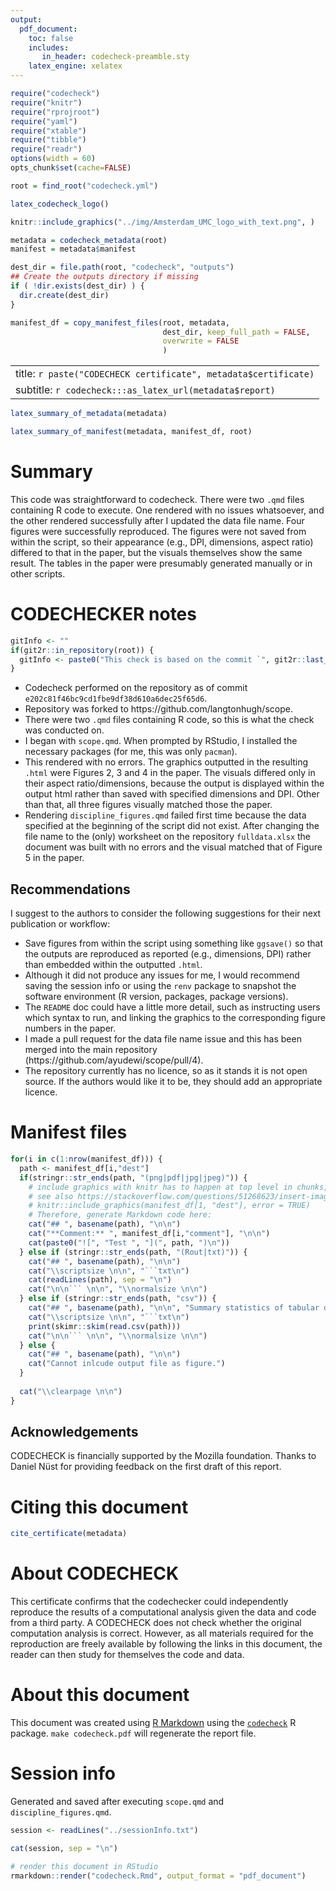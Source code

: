 ```yaml
---
output:
  pdf_document:
    toc: false
    includes:
       in_header: codecheck-preamble.sty
    latex_engine: xelatex
---
```


```r
require("codecheck")
require("knitr")
require("rprojroot")
require("yaml")
require("xtable")
require("tibble")
require("readr")
options(width = 60)
opts_chunk$set(cache=FALSE)

root = find_root("codecheck.yml")
```

```r
latex_codecheck_logo()
```

```r
knitr::include_graphics("../img/Amsterdam_UMC_logo_with_text.png", )
```

\vspace{2em}

```r
metadata = codecheck_metadata(root)
manifest = metadata$manifest

dest_dir = file.path(root, "codecheck", "outputs")
## Create the outputs directory if missing
if ( !dir.exists(dest_dir) ) {
  dir.create(dest_dir)
}

manifest_df = copy_manifest_files(root, metadata,
                                  dest_dir, keep_full_path = FALSE,
                                  overwrite = FALSE
                                  )
```

---
title: `r paste("CODECHECK certificate", metadata$certificate)`
subtitle: `r codecheck:::as_latex_url(metadata$report)`
---

```r
latex_summary_of_metadata(metadata)
```

```r
latex_summary_of_manifest(metadata, manifest_df, root)
```

# Summary

This code was straightforward to codecheck. There were two `.qmd` files containing R code to execute. One rendered with no issues whatsoever, and the other rendered successfully after I updated the data file name. Four figures were successfully reproduced. The figures were not saved from within the script, so their appearance (e.g., DPI, dimensions, aspect ratio) differed to that in the paper, but the visuals themselves show the same result. The tables in the paper were presumably generated manually or in other scripts.

<!-- \clearpage -->

# CODECHECKER notes

```r
gitInfo <- ""
if(git2r::in_repository(root)) {
  gitInfo <- paste0("This check is based on the commit `", git2r::last_commit()$sha, "`.")
}
```

- Codecheck performed on the repository as of commit `e202c81f46bc9cd1fbe9df38d610a6dec25f65d6`.
- Repository was forked to https://github.com/langtonhugh/scope.
- There were two `.qmd` files containing R code, so this is what the check was conducted on.
- I began with `scope.qmd`. When prompted by RStudio, I installed the necessary packages (for me, this was only `pacman`).
- This rendered with no errors. The graphics outputted in the resulting `.html` were Figures 2, 3 and 4 in the paper. The visuals differed only in their aspect ratio/dimensions, because the output is displayed within the output html rather than saved with specified dimensions and DPI. Other than that, all three figures visually matched those the paper.
- Rendering `discipline_figures.qmd` failed first time because the data specified at the beginning of the script did not exist. After changing the file name to the (only) worksheet on the repository `fulldata.xlsx` the document was built with no errors and the visual matched that of Figure 5 in the paper.

## Recommendations

I suggest to the authors to consider the following suggestions for their next publication or workflow:

- Save figures from within the script using something like `ggsave()` so that the outputs are reproduced as reported (e.g., dimensions, DPI) rather than embedded within the outputted `.html`.
- Although it did not produce any issues for me, I would recommend saving the session info or using the `renv` package to snapshot the software environment (R version, packages, package versions). 
- The `README` doc could have a little more detail, such as instructing users which syntax to run, and linking the graphics to the corresponding figure numbers in the paper.
- I made a pull request for the data file name issue and this has been merged into the main repository (https://github.com/ayudewi/scope/pull/4).
- The repository currently has no licence, so as it stands it is not open source. If the authors would like it to be, they should add an appropriate licence.

\clearpage

# Manifest files

```r
for(i in c(1:nrow(manifest_df))) {
  path <- manifest_df[i,"dest"]
  if(stringr::str_ends(path, "(png|pdf|jpg|jpeg)")) {
    # include graphics with knitr has to happen at top level in chunks, see https://github.com/yihui/knitr/issues/1260
    # see also https://stackoverflow.com/questions/51268623/insert-images-using-knitrinclude-graphics-in-a-for-loop
    # knitr::include_graphics(manifest_df[1, "dest"], error = TRUE)
    # Therefore, generate Markdown code here:
    cat("## ", basename(path), "\n\n")
    cat("**Comment:** ", manifest_df[i,"comment"], "\n\n")
    cat(paste0("![", "Test ", "](", path, ")\n"))
  } else if (stringr::str_ends(path, "(Rout|txt)")) {
    cat("## ", basename(path), "\n\n")
    cat("\\scriptsize \n\n", "```txt\n")
    cat(readLines(path), sep = "\n")
    cat("\n\n``` \n\n", "\\normalsize \n\n")
  } else if (stringr::str_ends(path, "csv")) {
    cat("## ", basename(path), "\n\n", "Summary statistics of tabular data:", "\n\n")
    cat("\\scriptsize \n\n", "```txt\n")
    print(skimr::skim(read.csv(path)))
    cat("\n\n``` \n\n", "\\normalsize \n\n")
  } else {
    cat("## ", basename(path), "\n\n")
    cat("Cannot inlcude output file as figure.")
  }
  
  cat("\\clearpage \n\n")
}
```


\clearpage

## Acknowledgements

CODECHECK is financially supported by the Mozilla foundation. Thanks to Daniel Nüst for providing feedback on the first draft of this report.

# Citing this document

```r
cite_certificate(metadata)
```

# About CODECHECK

This certificate confirms that the codechecker could independently
reproduce the results of a computational analysis given the data and
code from a third party.  A CODECHECK does not check whether the
original computation analysis is correct.  However, as all materials
required for the reproduction are freely available by following the
links in this document, the reader can then study for themselves the
code and data.


# About this document

This document was created using [R Markdown](https://rmarkdown.rstudio.com/) using the [`codecheck`](https://github.com/codecheckers/codecheck) R package.
`make codecheck.pdf` will regenerate the report file.

# Session info

Generated and saved after executing `scope.qmd` and `discipline_figures.qmd`.

```r
session <- readLines("../sessionInfo.txt")

cat(session, sep = "\n")
```

```r
# render this document in RStudio
rmarkdown::render("codecheck.Rmd", output_format = "pdf_document") 
```
